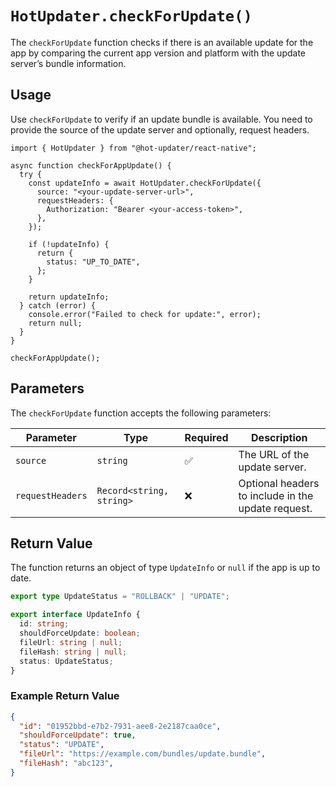 # `HotUpdater.checkForUpdate()`

The `checkForUpdate` function checks if there is an available update for the app by comparing the current app version and platform with the update server’s bundle information.

## Usage

Use `checkForUpdate` to verify if an update bundle is available. You need to provide the source of the update server and optionally, request headers.

```tsx
import { HotUpdater } from "@hot-updater/react-native";

async function checkForAppUpdate() {
  try {
    const updateInfo = await HotUpdater.checkForUpdate({
      source: "<your-update-server-url>",
      requestHeaders: {
        Authorization: "Bearer <your-access-token>",
      },
    });

    if (!updateInfo) {
      return {
        status: "UP_TO_DATE",
      };
    }

    return updateInfo;
  } catch (error) {
    console.error("Failed to check for update:", error);
    return null;
  }
}

checkForAppUpdate();
```

## Parameters

The `checkForUpdate` function accepts the following parameters:

| Parameter       | Type                | Required | Description                                      |
|-----------------|---------------------|----------|--------------------------------------------------|
| `source`        | `string`            | ✅        | The URL of the update server.                     |
| `requestHeaders`| `Record<string, string>` | ❌        | Optional headers to include in the update request. |

## Return Value

The function returns an object of type `UpdateInfo` or `null` if the app is up to date.

```ts
export type UpdateStatus = "ROLLBACK" | "UPDATE";

export interface UpdateInfo {
  id: string;
  shouldForceUpdate: boolean;
  fileUrl: string | null;
  fileHash: string | null;
  status: UpdateStatus;
}
```

### Example Return Value

```json
{
  "id": "01952bbd-e7b2-7931-aee8-2e2187caa0ce",
  "shouldForceUpdate": true,
  "status": "UPDATE",
  "fileUrl": "https://example.com/bundles/update.bundle",
  "fileHash": "abc123",
}
```

